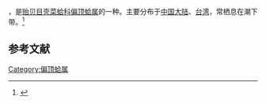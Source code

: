 {{noteTA
|T=zh-cn:日本偏顶蛤; zh-tw:日本殼菜蛤;
|1=zh-cn:日本偏顶蛤; zh-tw:日本殼菜蛤;
}}
{{Speciesbox
| name = 日本偏顶蛤
| image = 
| image_width = 
| genus = Modiolus
| species = nipponicus
| authority = Oyama, 1950
}}
{{地区用词4|start=学名：''{{lang|la|Modiolus nipponicus}}''|cn=日本偏顶蛤|tw=日本殼菜蛤|as=称}}，是[[贻贝目|贻贝目]][[壳菜蛤科|壳菜蛤科]][[偏顶蛤属|偏顶蛤属]]的一种。主要分布于[[中国大陆|中国大陆]]、[[台湾|台湾]]，常栖息在潮下带。<ref>{{cite web|url=http://shell.sinica.edu.tw/chinese/shellbase_detail.php?science_no=2223|title=国际贝库：日本偏顶蛤|publisher=台湾贝类资料库|accessdate=2009-08-11|archive-date=2016-03-04|archive-url=https://web.archive.org/web/20160304112041/http://shell.sinica.edu.tw/chinese/shellbase_detail.php?science_no=2223|dead-url=no}}</ref>

== 参考文献 ==
{{reflist|2}}
{{Taxonbar|from=Q13860190}}

[[Category:偏顶蛤属|Category:偏顶蛤属]]